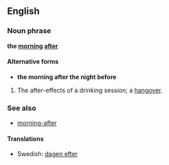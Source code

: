 ==English==
===Noun phrase===
'''the [[morning]] [[after]]'''

====Alternative forms====
*'''the morning after the night before'''

#The after-effects of a drinking session; a [[hangover]].

===See also===
*[[morning-after]]

====Translations====
*Swedish: [[dagen efter]]